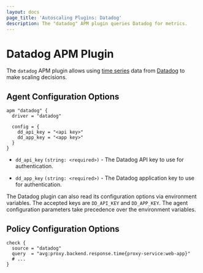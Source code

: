 ```yaml
---
layout: docs
page_title: 'Autoscaling Plugins: Datadog'
description: The "datadog" APM plugin queries Datadog for metrics.
---
```


# Datadog APM Plugin

The `datadog` APM plugin allows using [time series][datadog_timeseries] data
from [Datadog][datadog_homepage] to make scaling decisions.

## Agent Configuration Options

```hcl
apm "datadog" {
  driver = "datadog"

  config = {
    dd_api_key = "<api key>"
    dd_app_key = "<app key>"
  }
}
```

- `dd_api_key` `(string: <required>)` - The Datadog API key to use for
  authentication.

- `dd_app_key` `(string: <required>)` - The Datadog application key to use for
  authentication.

The Datadog plugin can also read its configuration options via environment
variables. The accepted keys are `DD_API_KEY` and `DD_APP_KEY`. The agent
configuration parameters take precedence over the environment variables.

## Policy Configuration Options

```hcl
check {
  source = "datadog"
  query  = "avg:proxy.backend.response.time{proxy-service:web-app}"
  # ...
}
```

[datadog_homepage]: https://www.datadoghq.com/
[datadog_timeseries]: https://docs.datadoghq.com/api/v1/metrics/#query-timeseries-points
